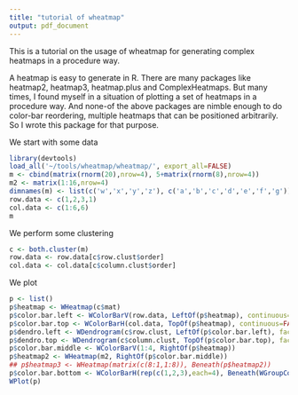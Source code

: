 ```yaml
---
title: "tutorial of wheatmap"
output: pdf_document
---
```


This is a tutorial on the usage of wheatmap for generating complex heatmaps in a procedure way.

A heatmap is easy to generate in R. There are many packages like heatmap2, heatmap3, heatmap.plus and ComplexHeatmaps. But many times, I found myself in a situation of plotting a set of heatmaps in a procedure way. And none-of the above packages are nimble enough to do color-bar reordering, multiple heatmaps that can be positioned arbitrarily. So I wrote this package for that purpose.

We start with some data
```r
library(devtools)
load_all('~/tools/wheatmap/wheatmap/', export_all=FALSE)
m <- cbind(matrix(rnorm(20),nrow=4), 5+matrix(rnorm(8),nrow=4))
m2 <- matrix(1:16,nrow=4)
dimnames(m) <- list(c('w','x','y','z'), c('a','b','c','d','e','f','g'))
row.data <- c(1,2,3,1)
col.data <- c(1:6,6)
m
```

We perform some clustering
```r
c <- both.cluster(m)
row.data <- row.data[c$row.clust$order]
col.data <- col.data[c$column.clust$order]
```

We plot
```r
p <- list()
p$heatmap <- WHeatmap(c$mat)
p$color.bar.left <- WColorBarV(row.data, LeftOf(p$heatmap), continuous=FALSE)
p$color.bar.top <- WColorBarH(col.data, TopOf(p$heatmap), continuous=FALSE)
p$dendro.left <- WDendrogram(c$row.clust, LeftOf(p$color.bar.left), facing='right')
p$dendro.top <- WDendrogram(c$column.clust, TopOf(p$color.bar.top), facing='bottom')
p$color.bar.middle <- WColorBarV(1:4, RightOf(p$heatmap))
p$heatmap2 <- WHeatmap(m2, RightOf(p$color.bar.middle))
## p$heatmap3 <- WHeatmap(matrix(c(8:1,1:8)), Beneath(p$heatmap2))
p$color.bar.bottom <- WColorBarH(rep(c(1,2,3),each=4), Beneath(WGroupColumn(p$heatmap, p$color.bar.middle, p$heatmap2)), cmp=CMPar(brewer.name='Set2'), continuous=FALSE)
WPlot(p)
```
